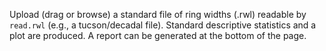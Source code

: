 Upload (drag or browse) a standard file of ring widths (.rwl) readable by `read.rwl` (e.g., a tucson/decadal file). Standard descriptive statistics and a plot are produced. A report can be generated at the bottom of the page.
